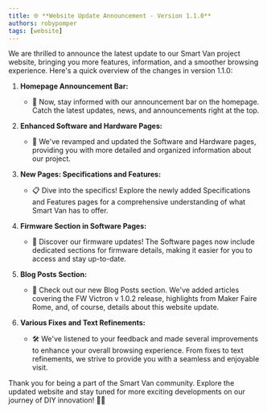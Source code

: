 ```yaml
---
title: 🌐 **Website Update Announcement - Version 1.1.0**
authors: robypomper
tags: [website]
---
```


We are thrilled to announce the latest update to our Smart Van project website,
bringing you more features, information, and a smoother browsing experience.
Here's a quick overview of the changes in version 1.1.0:

1. **Homepage Announcement Bar:**
   - 🚀 Now, stay informed with our announcement bar on the homepage. Catch the
   latest updates, news, and announcements right at the top.

2. **Enhanced Software and Hardware Pages:**
   - 🔄 We've revamped and updated the Software and Hardware pages, providing
   you with more detailed and organized information about our project.

3. **New Pages: Specifications and Features:**
   - 📋 Dive into the specifics! Explore the newly added Specifications and
   Features pages for a comprehensive understanding of what Smart Van has to offer.

4. **Firmware Section in Software Pages:**
   - 🧰 Discover our firmware updates! The Software pages now include dedicated
   sections for firmware details, making it easier for you to access and stay
   up-to-date.

5. **Blog Posts Section:**
   - 📰 Check out our new Blog Posts section. We've added articles covering the
   FW Victron v 1.0.2 release, highlights from Maker Faire Rome, and, of course,
   details about this website update.

6. **Various Fixes and Text Refinements:**
   - 🛠️ We've listened to your feedback and made several improvements to enhance
   your overall browsing experience. From fixes to text refinements, we strive
   to provide you with a seamless and enjoyable visit.

Thank you for being a part of the Smart Van community. Explore the updated
website and stay tuned for more exciting developments on our journey of DIY
innovation! 🚐💡




